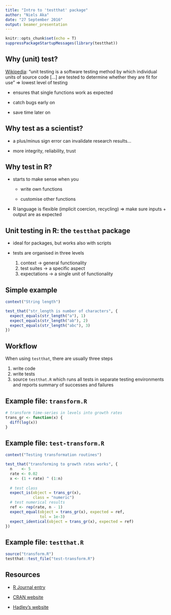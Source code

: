 ```yaml
---
title: "Intro to 'testthat' package"
author: "Niels Aka"
date: "27 September 2016"
output: beamer_presentation
---
```


```r
knitr::opts_chunk$set(echo = T)
suppressPackageStartupMessages(library(testthat))
```

## Why (unit) test?

[Wikipedia](https://en.wikipedia.org/wiki/Unit_testing): "unit testing is a software testing method by which individual units of source code [...] are tested to determine whether they are fit for use" \newline
$\Rightarrow$ lowest level of testing
\newline

- ensures that single functions work as expected

- catch bugs early on

- save time later on

## Why test as a scientist?

- a plus/minus sign error can invalidate research results...

- more integrity, reliability, trust

## Why test in R?

- starts to make sense when you
    
    * write own functions
    
    * customise other functions
  
- R language is flexible (implicit coercion, recycling) \newline
$\Rightarrow$ make sure inputs + output are as expected

## Unit testing in R: the `testthat` package

- ideal for packages, but works also with scripts

- tests are organised in three levels
    1. context  $\rightarrow$ general functionality
    2. test suites $\rightarrow$ a specific aspect
    3. expectations $\rightarrow$ a single unit of functionality

## Simple example
```r
context("String length")

test_that("str_length is number of characters", {
  expect_equals(str_length("a"), 1)
  expect_equals(str_length("ab"), 2)
  expect_equals(str_length("abc"), 3)
})
```

## Workflow

When using `testthat`, there are usually three steps

1. write code
2. write tests
3. source `testthat.R` which runs all tests in separate testing environments
  and reports summary of successes and failures

## Example file: `transform.R`
```r
# transform time-series in levels into growth rates
trans_gr <- function(x) {
  diff(log(x))
}
```

## Example file: `test-transform.R`
```r
context("Testing transformation routines")

test_that("transforming to growth rates works", {
  n    <- 5
  rate <- 0.02
  x <- (1 + rate) ^ (1:n)
  
  # test class
  expect_is(object = trans_gr(x),
            class = "numeric")
  # test numerical results
  ref <- rep(rate, n - 1)
  expect_equal(object = trans_gr(x), expected = ref,
               tol = 1e-3)
  expect_identical(object = trans_gr(x), expected = ref)
})
```

## Example file: `testthat.R`

```r
source("transform.R")
testthat::test_file("test-transform.R")
```


## Resources

- [R Journal entry](https://www.google.de/url?sa=t&rct=j&q=&esrc=s&source=web&cd=1&cad=rja&uact=8&ved=0ahUKEwj8hJqe0a_PAhVpBMAKHWr4D10QFggjMAA&url=https%3A%2F%2Fjournal.r-project.org%2Farchive%2F2011-1%2FRJournal_2011-1_Wickham.pdf&usg=AFQjCNGMHc4ywSRYqlG_4qqtvXNf1mxFCg&bvm=bv.133700528,d.ZGg)

- [CRAN website](https://cran.r-project.org/web/packages/testthat/index.html)

- [Hadley's website](http://r-pkgs.had.co.nz/tests.html)

